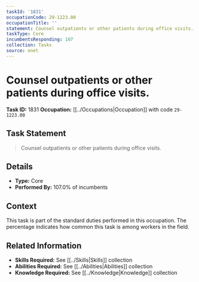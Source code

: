 ```yaml
---
taskId: '1831'
occupationCode: 29-1223.00
occupationTitle: ''
statement: Counsel outpatients or other patients during office visits.
taskType: Core
incumbentsResponding: 107
collection: Tasks
source: onet
---
```

# Counsel outpatients or other patients during office visits.

**Task ID:** 1831
**Occupation:** [[../Occupations|Occupation]] with code `29-1223.00`

## Task Statement

> Counsel outpatients or other patients during office visits.

## Details

- **Type:** Core
- **Performed By:** 107.0% of incumbents

## Context

This task is part of the standard duties performed in this occupation. The percentage indicates how common this task is among workers in the field.

## Related Information

- **Skills Required:** See [[../Skills|Skills]] collection
- **Abilities Required:** See [[../Abilities|Abilities]] collection
- **Knowledge Required:** See [[../Knowledge|Knowledge]] collection
